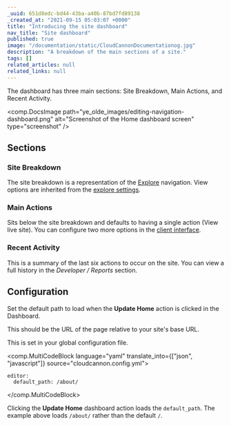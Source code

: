 ```yaml
---
_uuid: 651d8edc-bd44-43ba-a40b-87bd7fd89138
_created_at: "2021-09-15 05:03:07 +0000"
title: "Introducing the site dashboard"
nav_title: "Site dashboard"
published: true
image: "/documentation/static/CloudCannonDocumentationog.jpg"
description: "A breakdown of the main sections of a site."
tags: []
related_articles: null
related_links: null
---
```


The dashboard has three main sections: Site Breakdown, Main Actions, and Recent Activity.

<comp.DocsImage path="ye_olde_images/editing-navigation-dashboard.png" alt="Screenshot of the Home dashboard screen" type="screenshot" />

## Sections

### Site Breakdown

The site breakdown is a representation of the [Explore](/documentation/edit/interfaces/explore) navigation. View options are inherited from the [explore settings](/documentation/edit/interfaces/explore).

### Main Actions

Sits below the site breakdown and defaults to having a single action (View live site). You can configure two more options in the [client interface]( /documentation/articles/giving-clients-access-to-update-a-site).

### Recent Activity

This is a summary of the last six actions to occur on the site. You can view a full history in the *Developer / Reports* section.

## Configuration

Set the default path to load when the **Update Home** action is clicked in the Dashboard.

This should be the URL of the page relative to your site's base URL.

This is set in your global configuration file.

<comp.MultiCodeBlock language="yaml" translate_into={["json", "javascript"]} source="cloudcannon.config.yml">
```
editor:
  default_path: /about/
```
</comp.MultiCodeBlock>

Clicking the **Update Home** dashboard action loads the `default_path`. The example above loads `/about/` rather than the default `/`.
